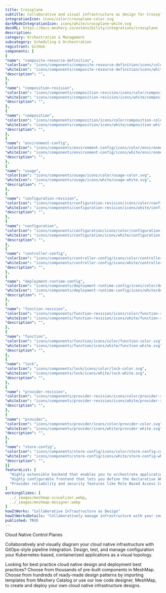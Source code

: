 ```yaml
---
title: Crossplane
subtitle: Collaborative and visual infrastructure as design for Crossplane
integrationIcon: icons/color/crossplane-color.svg
darkModeIntegrationIcon: icons/white/crossplane-white.svg
docURL: https://docs.meshery.io/extensibility/integrations/crossplane
description: 
category: Orchestration & Management
subcategory: Scheduling & Orchestration
registrant: GitHub
components: [
{
"name": "composite-resource-definition",
"colorIcon": "icons/components/composite-resource-definition/icons/color/composite-resource-definition-color.svg",
"whiteIcon": "icons/components/composite-resource-definition/icons/white/composite-resource-definition-white.svg",
"description": "",
},
{
"name": "composition-revision",
"colorIcon": "icons/components/composition-revision/icons/color/composition-revision-color.svg",
"whiteIcon": "icons/components/composition-revision/icons/white/composition-revision-white.svg",
"description": "",
},
{
"name": "composition",
"colorIcon": "icons/components/composition/icons/color/composition-color.svg",
"whiteIcon": "icons/components/composition/icons/white/composition-white.svg",
"description": "",
},
{
"name": "environment-config",
"colorIcon": "icons/components/environment-config/icons/color/environment-config-color.svg",
"whiteIcon": "icons/components/environment-config/icons/white/environment-config-white.svg",
"description": "",
},
{
"name": "usage",
"colorIcon": "icons/components/usage/icons/color/usage-color.svg",
"whiteIcon": "icons/components/usage/icons/white/usage-white.svg",
"description": "",
},
{
"name": "configuration-revision",
"colorIcon": "icons/components/configuration-revision/icons/color/configuration-revision-color.svg",
"whiteIcon": "icons/components/configuration-revision/icons/white/configuration-revision-white.svg",
"description": "",
},
{
"name": "configuration",
"colorIcon": "icons/components/configuration/icons/color/configuration-color.svg",
"whiteIcon": "icons/components/configuration/icons/white/configuration-white.svg",
"description": "",
},
{
"name": "controller-config",
"colorIcon": "icons/components/controller-config/icons/color/controller-config-color.svg",
"whiteIcon": "icons/components/controller-config/icons/white/controller-config-white.svg",
"description": "",
},
{
"name": "deployment-runtime-config",
"colorIcon": "icons/components/deployment-runtime-config/icons/color/deployment-runtime-config-color.svg",
"whiteIcon": "icons/components/deployment-runtime-config/icons/white/deployment-runtime-config-white.svg",
"description": "",
},
{
"name": "function-revision",
"colorIcon": "icons/components/function-revision/icons/color/function-revision-color.svg",
"whiteIcon": "icons/components/function-revision/icons/white/function-revision-white.svg",
"description": "",
},
{
"name": "function",
"colorIcon": "icons/components/function/icons/color/function-color.svg",
"whiteIcon": "icons/components/function/icons/white/function-white.svg",
"description": "",
},
{
"name": "lock",
"colorIcon": "icons/components/lock/icons/color/lock-color.svg",
"whiteIcon": "icons/components/lock/icons/white/lock-white.svg",
"description": "",
},
{
"name": "provider-revision",
"colorIcon": "icons/components/provider-revision/icons/color/provider-revision-color.svg",
"whiteIcon": "icons/components/provider-revision/icons/white/provider-revision-white.svg",
"description": "",
},
{
"name": "provider",
"colorIcon": "icons/components/provider/icons/color/provider-color.svg",
"whiteIcon": "icons/components/provider/icons/white/provider-white.svg",
"description": "",
},
{
"name": "store-config",
"colorIcon": "icons/components/store-config/icons/color/store-config-color.svg",
"whiteIcon": "icons/components/store-config/icons/white/store-config-white.svg",
"description": "",
}]
featureList: [
  "Highly extensible backend that enables you to orchestrate applications and infrastructure no matter where they run.",
  "Highly configurable frontend that lets you define the declarative API it offers.",
  "Provides reliability and security features like Role Based Access Control (RBAC) to orchestrate everything - not just containers."
]
workingSlides: [
  ../_images/meshmap-visualizer.webp,
  ../_images/meshmap-designer.webp
]
howItWorks: "Collaborative Infrastructure as Design"
howItWorksDetails: "Collaboratively manage infrastructure with your coworkers synchronously sharing the same designs."
published: TRUE
---
```

<p>
Cloud Native Control Planes
</p>
<p>
    Collaboratively and visually diagram your cloud native infrastructure with GitOps-style pipeline integration. Design, test, and manage configuration your Kubernetes-based, containerized applications as a visual topology.
</p>
<p>
    Looking for best practice cloud native design and deployment best practices? Choose from thousands of pre-built components in MeshMap. Choose from hundreds of ready-made design patterns by importing templates from Meshery Catalog or use our low code designer, MeshMap, to create and deploy your own cloud native infrastructure designs.
</p>
